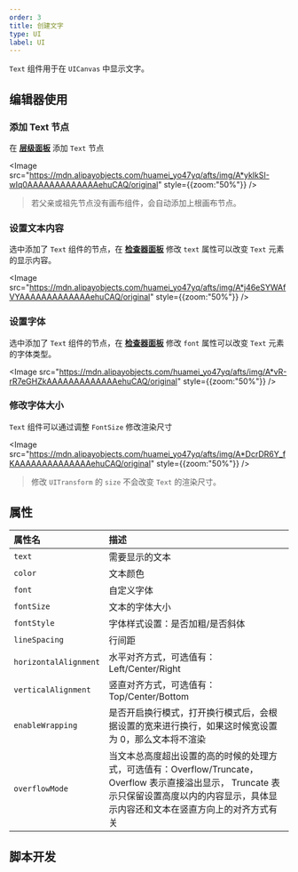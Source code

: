 ```yaml
---
order: 3
title: 创建文字
type: UI
label: UI
---
```


`Text` 组件用于在 `UICanvas` 中显示文字。

## 编辑器使用

### 添加 Text 节点

在 **[层级面板](/docs/interface/hierarchy/)** 添加 `Text` 节点

<Image src="https://mdn.alipayobjects.com/huamei_yo47yq/afts/img/A*yklkSI-wIq0AAAAAAAAAAAAAehuCAQ/original" style={{zoom:"50%"}} />

> 若父亲或祖先节点没有画布组件，会自动添加上根画布节点。

### 设置文本内容

选中添加了 `Text` 组件的节点，在 **[检查器面板](/docs/interface/inspector)** 修改 `text` 属性可以改变 `Text` 元素的显示内容。

<Image src="https://mdn.alipayobjects.com/huamei_yo47yq/afts/img/A*j46eSYWAfVYAAAAAAAAAAAAAehuCAQ/original" style={{zoom:"50%"}} />

### 设置字体

选中添加了 `Text` 组件的节点，在 **[检查器面板](/docs/interface/inspector)** 修改 `font` 属性可以改变 `Text` 元素的字体类型。

<Image src="https://mdn.alipayobjects.com/huamei_yo47yq/afts/img/A*vR-rR7eGHZkAAAAAAAAAAAAAehuCAQ/original" style={{zoom:"50%"}} />

### 修改字体大小

`Text` 组件可以通过调整 `FontSize` 修改渲染尺寸

<Image src="https://mdn.alipayobjects.com/huamei_yo47yq/afts/img/A*DcrDR6Y_fKAAAAAAAAAAAAAAehuCAQ/original" style={{zoom:"50%"}} />

> 修改 `UITransform` 的 `size` 不会改变 `Text` 的渲染尺寸。

## 属性

| 属性名 | 描述 |
| :-- | :-- |
| `text` | 需要显示的文本 |
| `color` | 文本颜色 |
| `font` | 自定义字体 |
| `fontSize` | 文本的字体大小 |
| `fontStyle` | 字体样式设置：是否加粗/是否斜体 |
| `lineSpacing` | 行间距 |
| `horizontalAlignment` | 水平对齐方式，可选值有：Left/Center/Right |
| `verticalAlignment` | 竖直对齐方式，可选值有：Top/Center/Bottom |
| `enableWrapping` | 是否开启换行模式，打开换行模式后，会根据设置的宽来进行换行，如果这时候宽设置为 0，那么文本将不渲染 |
| `overflowMode` | 当文本总高度超出设置的高的时候的处理方式，可选值有：Overflow/Truncate， Overflow 表示直接溢出显示， Truncate 表示只保留设置高度以内的内容显示，具体显示内容还和文本在竖直方向上的对齐方式有关 |

## 脚本开发

<playground src="ui-Text.ts"></playground>
